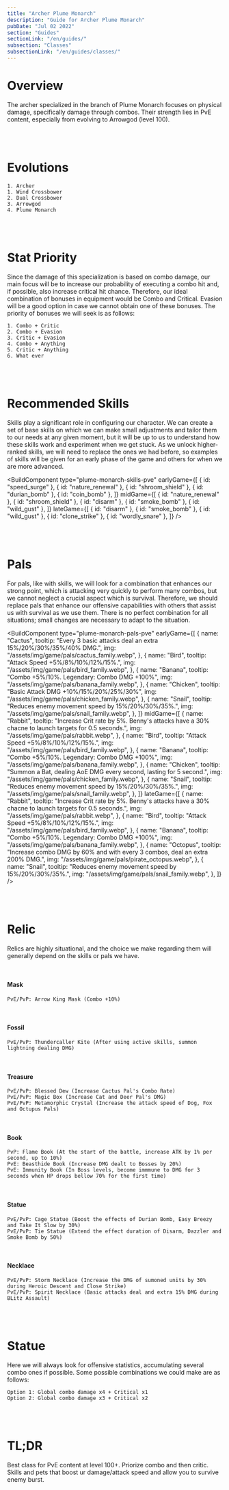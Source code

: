 ```yaml
---
title: "Archer Plume Monarch"
description: "Guide for Archer Plume Monarch"
pubDate: "Jul 02 2022"
section: "Guides"
sectionLink: "/en/guides/"
subsection: "Classes"
subsectionLink: "/en/guides/classes/"
---
```



# Overview

The archer specialized in the branch of Plume Monarch focuses on physical damage, specifically damage through combos.
Their strength lies in PvE content, especially from evolving to Arrowgod (level 100).

<br />
<br />

# Evolutions

```
1. Archer
1. Wind Crossbower
2. Dual Crossbower
3. Arrowgod
4. Plume Monarch
```

<br />
<br />

# Stat Priority

Since the damage of this specialization is based on combo damage, our main focus will be to increase our probability of executing a combo hit and, if possible, also increase critical hit chance.
Therefore, our ideal combination of bonuses in equipment would be Combo and Critical.
Evasion will be a good option in case we cannot obtain one of these bonuses. The priority of bonuses we will seek is as follows:

```
1. Combo + Critic
2. Combo + Evasion
3. Critic + Evasion
4. Combo + Anything
5. Critic + Anything
6. What ever
```

<br />
<br />

# Recommended Skills

Skills play a significant role in configuring our character. We can create a set of base skills on which we can make small adjustments and tailor them to our needs at any given moment, but it will be up to us to understand how these skills work and experiment when we get stuck.
As we unlock higher-ranked skills, we will need to replace the ones we had before, so examples of skills will be given for an early phase of the game and others for when we are more advanced.

<BuildComponent
  type="plume-monarch-skills-pve"
  earlyGame={[
    {
      id: "speed_surge"
    },
    {
      id: "nature_renewal"
    },
    {
      id: "shroom_shield"
    },
    {
      id: "durian_bomb"
    },
    {
      id: "coin_bomb"
    },
  ]}
  midGame={[
    {
      id: "nature_renewal"
    },
    {
      id: "shroom_shield"
    },
    {
      id: "disarm"
    },
    {
      id: "smoke_bomb"
    },
    {
      id: "wild_gust"
    },
  ]}
  lateGame={[
    {
      id: "disarm"
    },
    {
      id: "smoke_bomb"
    },
    {
      id: "wild_gust"
    },
    {
      id: "clone_strike"
    },
    {
      id: "wordly_snare"
    },
  ]}
/>

<br />
<br />

# Pals

For pals, like with skills, we will look for a combination that enhances our strong point, which is attacking very quickly to perform many combos, but we cannot neglect a crucial aspect which is survival.
Therefore, we should replace pals that enhance our offensive capabilities with others that assist us with survival as we use them. There is no perfect combination for all situations; small changes are necessary to adapt to the situation.

<BuildComponent
  type="plume-monarch-pals-pve"
  earlyGame={[
    {
      name: "Cactus",
      tooltip:
        "Every 3 basic attacks deal an extra 15%/20%/30%/35%/40% DMG.",
      img: "/assets/img/game/pals/cactus_family.webp",
    },
    {
      name: "Bird",
      tooltip:
        "Attack Speed +5%/8%/10%/12%/15%.",
      img: "/assets/img/game/pals/bird_family.webp",
    },
    {
      name: "Banana",
      tooltip:
        "Combo +5%/10%. Legendary: Combo DMG +100%",
      img: "/assets/img/game/pals/banana_family.webp",
    },
    {
      name: "Chicken",
      tooltip:
        "Basic Attack DMG +10%/15%/20%/25%/30%",
      img: "/assets/img/game/pals/chicken_family.webp",
    },
    {
      name: "Snail",
      tooltip:
        "Reduces enemy movement speed by 15%/20%/30%/35%.",
      img: "/assets/img/game/pals/snail_family.webp",
    },
  ]}
  midGame={[
    {
      name: "Rabbit",
      tooltip:
        "Increase Crit rate by 5%. Benny's attacks have a 30% chacne to launch targets for 0.5 seconds.",
      img: "/assets/img/game/pals/rabbit.webp",
    },
    {
      name: "Bird",
      tooltip:
        "Attack Speed +5%/8%/10%/12%/15%.",
      img: "/assets/img/game/pals/bird_family.webp",
    },
    {
      name: "Banana",
      tooltip:
        "Combo +5%/10%. Legendary: Combo DMG +100%",
      img: "/assets/img/game/pals/banana_family.webp",
    },
    {
      name: "Chicken",
      tooltip:
        "Summon a Bat, dealing AoE DMG every second, lasting for 5 second.",
      img: "/assets/img/game/pals/chicken_family.webp",
    },
    {
      name: "Snail",
      tooltip:
        "Reduces enemy movement speed by 15%/20%/30%/35%.",
      img: "/assets/img/game/pals/snail_family.webp",
    },
  ]}
  lateGame={[
    {
      name: "Rabbit",
      tooltip:
        "Increase Crit rate by 5%. Benny's attacks have a 30% chacne to launch targets for 0.5 seconds.",
      img: "/assets/img/game/pals/rabbit.webp",
    },
    {
      name: "Bird",
      tooltip:
        "Attack Speed +5%/8%/10%/12%/15%.",
      img: "/assets/img/game/pals/bird_family.webp",
    },
    {
      name: "Banana",
      tooltip:
        "Combo +5%/10%. Legendary: Combo DMG +100%",
      img: "/assets/img/game/pals/banana_family.webp",
    },
    {
      name: "Octopus",
      tooltip:
        "Increase combo DMG by 60% and with every 3 combos, deal an extra 200% DMG.",
      img: "/assets/img/game/pals/pirate_octopus.webp",
    },
    {
      name: "Snail",
      tooltip:
        "Reduces enemy movement speed by 15%/20%/30%/35%.",
      img: "/assets/img/game/pals/snail_family.webp",
    },
  ]}
/>

<br />
<br />

# Relic

Relics are highly situational, and the choice we make regarding them will generally depend on the skills or pals we have.

<br />

#### Mask
```
PvE/PvP: Arrow King Mask (Combo +10%)
```

<br />

#### Fossil
```
PvE/PvP: Thundercaller Kite (After using active skills, summon lightning dealing DMG)
```

<br />

#### Treasure
```
PvE/PvP: Blessed Dew (Increase Cactus Pal's Combo Rate)
PvE/PvP: Magic Box (Increase Cat and Deer Pal's DMG)
PvE/PvP: Metamorphic Crystal (Increase the attack speed of Dog, Fox and Octupus Pals)
```

<br />

#### Book
```
PvP: Flame Book (At the start of the battle, increase ATK by 1% per second, up to 10%)
PvE: Beasthide Book (Increase DMG dealt to Bosses by 20%)
PvE: Immunity Book (In Boss levels, become immmune to DMG for 3 seconds when HP drops bellow 70% for the first time)
```

<br />

#### Statue
```
PvE/PvP: Cage Statue (Boost the effects of Durian Bomb, Easy Breezy and Take It Slow by 30%)
PvE/PvP: Tie Statue (Extend the effect duration of Disarm, Dazzler and Smoke Bomb by 50%)
```

<br />

#### Necklace
```
PvE/PvP: Storm Necklace (Increase the DMG of sumoned units by 30% during Heroic Descent and Close Strike)
PvE/PvP: Spirit Necklace (Basic attacks deal and extra 15% DMG during BLitz Assault)
```

<br />
<br />

# Statue

Here we will always look for offensive statistics, accumulating several combo ones if possible.
Some possible combinations we could make are as follows:

```
Option 1: Global combo damage x4 + Critical x1
Option 2: Global combo damage x3 + Critical x2
```

<br />
<br />

# TL;DR

Best class for PvE content at level 100+. Priorize combo and then critic. Skills and pets that boost ur damage/attack speed and allow you to survive enemy burst.
